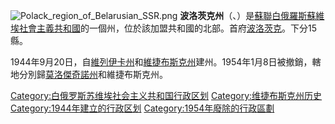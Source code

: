 [[File:Polack_region_of_Belarusian_SSR.png|right]]
'''波洛茨克州'''（{{lang-be|Полацкая вобласць}}、{{lang-ru|По́лоцкая область}}）是[[蘇聯|蘇聯]][[白俄羅斯蘇維埃社會主義共和國|白俄羅斯蘇維埃社會主義共和國]]的一個州，位於該加盟共和國的北部。首府[[波洛茨克|波洛茨克]]。下分15縣。

1944年9月20日，自[[維列伊卡州|維列伊卡州]]和[[維捷布斯克州|維捷布斯克州]]建州。1954年1月8日被撤銷，轄地分別歸[[莫洛傑奇諾州|莫洛傑奇諾州]]和維捷布斯克州。

{{白俄罗斯行政区划小作品}}
[[Category:白俄罗斯苏维埃社会主义共和国行政区划|Category:白俄罗斯苏维埃社会主义共和国行政区划]]
[[Category:维捷布斯克州历史|Category:维捷布斯克州历史]]
[[Category:1944年建立的行政区划|Category:1944年建立的行政区划]]
[[Category:1954年廢除的行政區劃|Category:1954年廢除的行政區劃]]